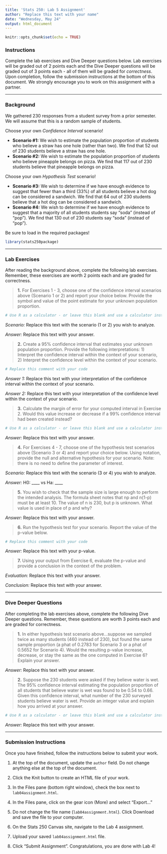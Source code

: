 ```yaml
---
title: 'Stats 250: Lab 5 Assignment'
author: "Replace this text with your name"
date: "Wednesday, May 24"
output: html_document
---
```


```r
knitr::opts_chunk$set(echo = TRUE)
```


### Instructions

Complete the lab exercises and Dive Deeper questions below. Lab exercises will be graded out of 2 points each and the Dive Deeper questions will be graded out of 3 points each - all of them will be graded for *correctness*. Upon completion, follow the submission instructions at the bottom of this document. We strongly encourage you to work on this assignment with a partner. 

***

### Background

We gathered 230 responses from a student survey from a prior semester. We will assume that this is a random sample of students. 

Choose your own *Confidence Interval* scenario! 

- **Scenario #1:** We wish to estimate the population proportion of students who believe a straw has one hole (rather than two). We find that 52 out of 230 students believe a straw has one hole. 
- **Scenario #2:** We wish to estimate the population proportion of students who believe pineapple belongs on pizza. We find that 117 out of 230 students believe that pineapple belongs on pizza. 
 

Choose your own *Hypothesis Test* scenario! 

- **Scenario #3:** We wish to determine if we have enough evidence to suggest that fewer than a third (33%) of all students believe a hot dog can be considered a sandwich. We find that 64 out of 230 students believe that a hot dog can be considered a sandwich.   
- **Scenario #4:** We wish to determine if we have enough evidence to suggest that a majority of all students students say "soda" (instead of "pop"). We find that 130 out of 230 students say "soda" (instead of "pop"). 


Be sure to load in the required packages!

```r
library(stats250package)
```


***


### Lab Exercises

After reading the background above, complete the following lab exercises. Remember, these exercises are worth 2 points each and are graded for correctness.

> **1.** For Exercises 1 - 3, choose one of the confidence interval scenarios above (Scenario 1 or 2) and report your choice below. Provide the symbol and value of the point estimate for your unknown population proportion.

```r
# Use R as a calculator - or leave this blank and use a calculator instead

```

*Scenario:* Replace this text with the scenario (1 or 2) you wish to analyze.

*Answer:* Replace this text with your answer.



> **2.** Create a 95% confidence interval that estimates your unknown population proportion. Provide the following interpretations: 1) Interpret the confidence interval within the context of your scenario, 2) Interpret the confidence level within the context of your scenario.

```r
# Replace this comment with your code

```

*Answer 1:* Replace this text with your interpretation of the confidence interval within the context of your scenario.

*Answer 2:* Replace this text with your interpretation of the confidence level within the context of your scenario.


> **3.** Calculate the margin of error for your computed interval in Exercise 2. Would this value increase or decrease if a 99% confidence interval had been created instead?

```r
# Use R as a calculator - or leave this blank and use a calculator instead

```

*Answer:* Replace this text with your answer. 



> **4.** For Exercises 4 - 7, choose one of the hypothesis test scenarios above (Scenario 3 or 4) and report your choice below. Using notation, provide the null and alternative hypothesis for your scenario. Note: there is no need to define the parameter of interest. 

*Scenario:* Replace this text with the scenario (3 or 4) you wish to analyze.

*Answer:* H0: ____ vs Ha: ____



> **5.**  You wish to check that the sample size is large enough to perform the intended analysis. The formula sheet notes that np and n(1-p) must be at least 10. The value of n is 230, but p is unknown. What value is used in place of p and why? 

*Answer:* Replace this text with your answer.



> **6.** Run the hypothesis test for your scenario. Report the value of the p-value below. 

```r
# Replace this comment with your code

```

*Answer:* Replace this text with your p-value. 



> **7.** Using your output from Exercise 6, evaluate the p-value and provide a conclusion in the context of the problem. 

*Evaluation:* Replace this text with your answer.

*Conclusion:* Replace this text with your answer.


***


### Dive Deeper Questions

After completing the lab exercises above, complete the following Dive Deeper questions. Remember, these questions are worth 3 points each and are graded for correctness.

> **1.** In either hypothesis test scenario above...suppose we sampled twice as many students (460 instead of 230), but found the same sample proportion (a phat of 0.2783 for Scenario 3 or a phat of 0.5652 for Scenario 4). Would the resulting p-value increase, decrease, or stay the same as the one computed in Exercise 6? Explain your answer. 

*Answer:* Replace this text with your answer.



> **2.** Suppose the 230 students were asked if they believe water is wet. The 95% confidence interval estimating the population proportion of all students that believe water is wet was found to be 0.54 to 0.66. Given this confidence interval, what number of the 230 surveyed students believe water is wet. Provide an integer value and explain how you arrived at your answer.

```r
# Use R as a calculator - or leave this blank and use a calculator instead

```

*Answer:* Replace this text with your answer.



***



### Submission Instructions

Once you have finished, follow the instructions below to submit your work.

1. At the top of the document, update the `author` field. Do not change anything else at the top of the document.

2. Click the Knit button to create an HTML file of your work.

3. In the Files pane (bottom right window), check the box next to `lab04assignment.html`. 

4. In the Files pane, click on the gear icon (More) and select "Export..."  

5. Do not change the file name (`lab04assignment.html`). Click Download and save the file to your computer. 

6. On the Stats 250 Canvas site, navigate to the Lab 4 assignment. 

7. Upload your saved `lab04assignment.html` file. 

8. Click "Submit Assignment". Congratulations, you are done with Lab 4!
